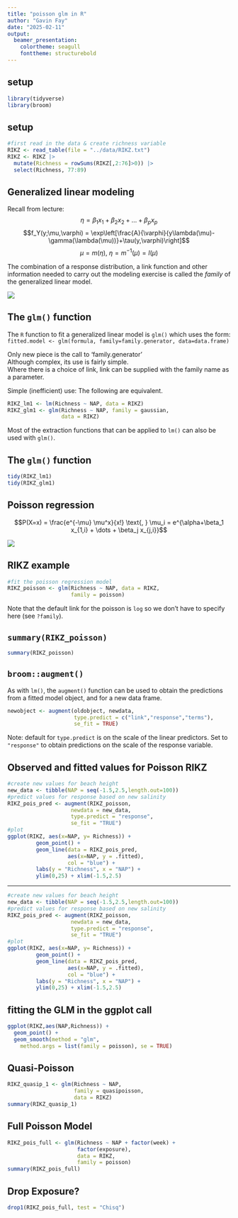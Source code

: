```yaml
---
title: "poisson glm in R"
author: "Gavin Fay"
date: "2025-02-11"
output:
  beamer_presentation:
    colortheme: seagull
    fonttheme: structurebold
---
```


## setup

```r
library(tidyverse)
library(broom)
```

## setup

```r
#first read in the data & create richness variable
RIKZ <- read_table(file = "../data/RIKZ.txt")
RIKZ <- RIKZ |> 
  mutate(Richness = rowSums(RIKZ[,2:76]>0)) |>
  select(Richness, 77:89)
```

## Generalized linear modeling

Recall from lecture: $$\eta = \beta_1 x_1 + \beta_2 x_2 + \dots + \beta_p x_p$$ $$f_Y(y;\mu,\varphi) = \exp\left[\frac{A}{\varphi}{y\lambda(\mu)-\gamma(\lambda(\mu))}+\tau(y,\varphi)\right]$$ $$\mu = m(\eta) \text{,    } \eta = m^{-1}(\mu)=l(\mu)$$

The combination of a response distribution, a link function and other information needed to carry out the modeling exercise is called the *family* of the generalized linear model.

![](figs/families.png)

## The `glm()` function

The `R` function to fit a generalized linear model is `glm()` which uses the form:\
`fitted.model <- glm(formula, family=family.generator, data=data.frame)`

Only new piece is the call to 'family.generator'\
Although complex, its use is fairly simple.\
Where there is a choice of link, link can be supplied with the family name as a parameter.

Simple (inefficient) use: The following are equivalent.

```r
RIKZ_lm1 <- lm(Richness ~ NAP, data = RIKZ)
RIKZ_glm1 <- glm(Richness ~ NAP, family = gaussian, 
                 data = RIKZ)
```

Most of the extraction functions that can be applied to `lm()` can also be used with `glm()`.

## The `glm()` function

```r
tidy(RIKZ_lm1)
tidy(RIKZ_glm1)
```

## Poisson regression

$$P(X=x) = \frac{e^{-\mu} \mu^x}{x!} \text{,   } \mu_i = e^{\alpha+\beta_1 x_{1,i} + \dots + \beta_j x_{j,i}}$$

![](figs/lespoissons.png)

## RIKZ example

```r
#fit the poisson regression model
RIKZ_poisson <- glm(Richness ~ NAP, data = RIKZ, 
                    family = poisson)
```

Note that the default link for the poisson is `log` so we don't have to specify here (see `?family`).

## `summary(RIKZ_poisson)`

\begingroup
\fontsize{10}{11}\selectfont

```r
summary(RIKZ_poisson)
```

\endgroup

## `broom::augment()`

As with `lm()`, the `augment()` function can be used to obtain the predictions from a fitted model object, and for a new data frame.

```r
newobject <- augment(oldobject, newdata, 
                     type.predict = c("link","response","terms"),
                     se_fit = TRUE)
```

Note: default for `type.predict` is on the scale of the linear predictors. Set to `"response"` to obtain predictions on the scale of the response variable.

## Observed and fitted values for Poisson RIKZ

\begingroup
\fontsize{10}{11}\selectfont

```r
#create new values for beach height
new_data <- tibble(NAP = seq(-1.5,2.5,length.out=100))
#predict values for response based on new salinity
RIKZ_pois_pred <- augment(RIKZ_poisson,
                    newdata = new_data, 
                    type.predict = "response",
                    se_fit = "TRUE")
#plot
ggplot(RIKZ, aes(x=NAP, y= Richness)) +
         geom_point() +
         geom_line(data = RIKZ_pois_pred,
                   aes(x=NAP, y = .fitted),
                   col = "blue") +
         labs(y = "Richness", x = "NAP") +
         ylim(0,25) + xlim(-1.5,2.5)
```

\endgroup

------------------------------------------------------------------------

```r
#create new values for beach height
new_data <- tibble(NAP = seq(-1.5,2.5,length.out=100))
#predict values for response based on new salinity
RIKZ_pois_pred <- augment(RIKZ_poisson,
                    newdata = new_data, 
                    type.predict = "response",
                    se_fit = "TRUE")
#plot
ggplot(RIKZ, aes(x=NAP, y= Richness)) +
         geom_point() +
         geom_line(data = RIKZ_pois_pred,
                   aes(x=NAP, y = .fitted),
                   col = "blue") +
         labs(y = "Richness", x = "NAP") +
         ylim(0,25) + xlim(-1.5,2.5)
```

## fitting the GLM in the ggplot call

```r
ggplot(RIKZ,aes(NAP,Richness)) +
  geom_point() +
  geom_smooth(method = "glm", 
    method.args = list(family = poisson), se = TRUE)            
```

## Quasi-Poisson

```r
RIKZ_quasip_1 <- glm(Richness ~ NAP, 
                     family = quasipoisson,
                     data = RIKZ)
summary(RIKZ_quasip_1)
```

## Full Poisson Model

```r
RIKZ_pois_full <- glm(Richness ~ NAP + factor(week) +
                      factor(exposure),
                      data = RIKZ,
                      family = poisson)
summary(RIKZ_pois_full)
```

## Drop Exposure?

```r
drop1(RIKZ_pois_full, test = "Chisq")
```
